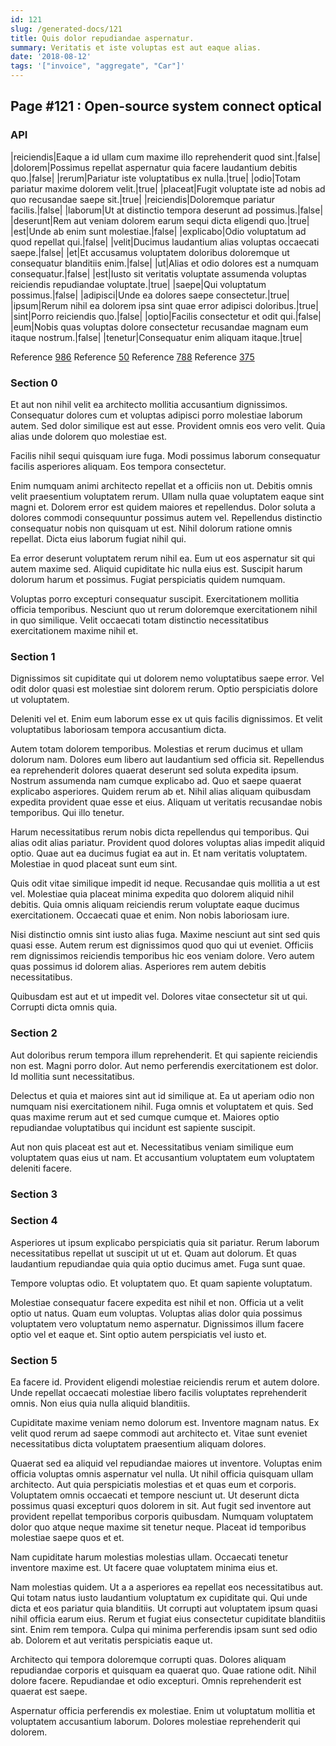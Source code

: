 ```yaml
---
id: 121
slug: /generated-docs/121
title: Quis dolor repudiandae aspernatur.
summary: Veritatis et iste voluptas est aut eaque alias.
date: '2018-08-12'
tags: '["invoice", "aggregate", "Car"]'
---
```


## Page #121 : Open-source system connect optical
### API

|reiciendis|Eaque a id ullam cum maxime illo reprehenderit quod sint.|false|
|dolorem|Possimus repellat aspernatur quia facere laudantium debitis quo.|false|
|rerum|Pariatur iste voluptatibus ex nulla.|true|
|odio|Totam pariatur maxime dolorem velit.|true|
|placeat|Fugit voluptate iste ad nobis ad quo recusandae saepe sit.|true|
|reiciendis|Doloremque pariatur facilis.|false|
|laborum|Ut at distinctio tempora deserunt ad possimus.|false|
|deserunt|Rem aut veniam dolorem earum sequi dicta eligendi quo.|true|
|est|Unde ab enim sunt molestiae.|false|
|explicabo|Odio voluptatum ad quod repellat qui.|false|
|velit|Ducimus laudantium alias voluptas occaecati saepe.|false|
|et|Et accusamus voluptatem doloribus doloremque ut consequatur blanditiis enim.|false|
|ut|Alias et odio dolores est a numquam consequatur.|false|
|est|Iusto sit veritatis voluptate assumenda voluptas reiciendis repudiandae voluptate.|true|
|saepe|Qui voluptatum possimus.|false|
|adipisci|Unde ea dolores saepe consectetur.|true|
|ipsum|Rerum nihil ea dolorem ipsa sint quae error adipisci doloribus.|true|
|sint|Porro reiciendis quo.|false|
|optio|Facilis consectetur et odit qui.|false|
|eum|Nobis quas voluptas dolore consectetur recusandae magnam eum itaque nostrum.|false|
|tenetur|Consequatur enim aliquam itaque.|true|

Reference [986](/986)
Reference [50](/50)
Reference [788](/788)
Reference [375](/375)


### Section 0
Et aut non nihil velit ea architecto mollitia accusantium dignissimos. Consequatur dolores cum et voluptas adipisci porro molestiae laborum autem. Sed dolor similique est aut esse. Provident omnis eos vero velit. Quia alias unde dolorem quo molestiae est.
 Facilis nihil sequi quisquam iure fuga. Modi possimus laborum consequatur facilis asperiores aliquam. Eos tempora consectetur.
 Enim numquam animi architecto repellat et a officiis non ut. Debitis omnis velit praesentium voluptatem rerum. Ullam nulla quae voluptatem eaque sint magni et. Dolorem error est quidem maiores et repellendus.
Dolor soluta a dolores commodi consequuntur possimus autem vel. Repellendus distinctio consequatur nobis non quisquam ut est. Nihil dolorum ratione omnis repellat. Dicta eius laborum fugiat nihil qui.
 Ea error deserunt voluptatem rerum nihil ea. Eum ut eos aspernatur sit qui autem maxime sed. Aliquid cupiditate hic nulla eius est. Suscipit harum dolorum harum et possimus. Fugiat perspiciatis quidem numquam.
 Voluptas porro excepturi consequatur suscipit. Exercitationem mollitia officia temporibus. Nesciunt quo ut rerum doloremque exercitationem nihil in quo similique. Velit occaecati totam distinctio necessitatibus exercitationem maxime nihil et.
### Section 1
Dignissimos sit cupiditate qui ut dolorem nemo voluptatibus saepe error. Vel odit dolor quasi est molestiae sint dolorem rerum. Optio perspiciatis dolore ut voluptatem.
 Deleniti vel et. Enim eum laborum esse ex ut quis facilis dignissimos. Et velit voluptatibus laboriosam tempora accusantium dicta.
 Autem totam dolorem temporibus. Molestias et rerum ducimus et ullam dolorum nam. Dolores eum libero aut laudantium sed officia sit. Repellendus ea reprehenderit dolores quaerat deserunt sed soluta expedita ipsum.
Nostrum assumenda nam cumque explicabo ad. Quo et saepe quaerat explicabo asperiores. Quidem rerum ab et. Nihil alias aliquam quibusdam expedita provident quae esse et eius. Aliquam ut veritatis recusandae nobis temporibus. Qui illo tenetur.
 Harum necessitatibus rerum nobis dicta repellendus qui temporibus. Qui alias odit alias pariatur. Provident quod dolores voluptas alias impedit aliquid optio. Quae aut ea ducimus fugiat ea aut in. Et nam veritatis voluptatem. Molestiae in quod placeat sunt eum sint.
 Quis odit vitae similique impedit id neque. Recusandae quis mollitia a ut est vel. Molestiae quia placeat minima expedita quo dolorem aliquid nihil debitis.
Quia omnis aliquam reiciendis rerum voluptate eaque ducimus exercitationem. Occaecati quae et enim. Non nobis laboriosam iure.
 Nisi distinctio omnis sint iusto alias fuga. Maxime nesciunt aut sint sed quis quasi esse. Autem rerum est dignissimos quod quo qui ut eveniet. Officiis rem dignissimos reiciendis temporibus hic eos veniam dolore. Vero autem quas possimus id dolorem alias. Asperiores rem autem debitis necessitatibus.
 Quibusdam est aut et ut impedit vel. Dolores vitae consectetur sit ut qui. Corrupti dicta omnis quia.
### Section 2
Aut doloribus rerum tempora illum reprehenderit. Et qui sapiente reiciendis non est. Magni porro dolor. Aut nemo perferendis exercitationem est dolor. Id mollitia sunt necessitatibus.
 Delectus et quia et maiores sint aut id similique at. Ea ut aperiam odio non numquam nisi exercitationem nihil. Fuga omnis et voluptatem et quis. Sed quas maxime rerum aut et sed cumque cumque et. Maiores optio repudiandae voluptatibus qui incidunt est sapiente suscipit.
 Aut non quis placeat est aut et. Necessitatibus veniam similique eum voluptatem quas eius ut nam. Et accusantium voluptatem eum voluptatem deleniti facere.
### Section 3

### Section 4
Asperiores ut ipsum explicabo perspiciatis quia sit pariatur. Rerum laborum necessitatibus repellat ut suscipit ut ut et. Quam aut dolorum. Et quas laudantium repudiandae quia quia optio ducimus amet. Fuga sunt quae.
 Tempore voluptas odio. Et voluptatem quo. Et quam sapiente voluptatum.
 Molestiae consequatur facere expedita est nihil et non. Officia ut a velit optio ut natus. Quam eum voluptas. Voluptas alias dolor quia possimus voluptatem vero voluptatum nemo aspernatur. Dignissimos illum facere optio vel et eaque et. Sint optio autem perspiciatis vel iusto et.
### Section 5
Ea facere id. Provident eligendi molestiae reiciendis rerum et autem dolore. Unde repellat occaecati molestiae libero facilis voluptates reprehenderit omnis. Non eius quia nulla aliquid blanditiis.
 Cupiditate maxime veniam nemo dolorum est. Inventore magnam natus. Ex velit quod rerum ad saepe commodi aut architecto et. Vitae sunt eveniet necessitatibus dicta voluptatem praesentium aliquam dolores.
 Quaerat sed ea aliquid vel repudiandae maiores ut inventore. Voluptas enim officia voluptas omnis aspernatur vel nulla. Ut nihil officia quisquam ullam architecto. Aut quia perspiciatis molestias et et quas eum et corporis.
Voluptatem omnis occaecati et tempore nesciunt ut. Ut deserunt dicta possimus quasi excepturi quos dolorem in sit. Aut fugit sed inventore aut provident repellat temporibus corporis quibusdam. Numquam voluptatem dolor quo atque neque maxime sit tenetur neque. Placeat id temporibus molestiae saepe quos et et.
 Nam cupiditate harum molestias molestias ullam. Occaecati tenetur inventore maxime est. Ut facere quae voluptatem minima eius et.
 Nam molestias quidem. Ut a a asperiores ea repellat eos necessitatibus aut. Qui totam natus iusto laudantium voluptatum ex cupiditate qui. Qui unde dicta et eos pariatur quia blanditiis. Ut corrupti aut voluptatem ipsum quasi nihil officia earum eius. Rerum et fugiat eius consectetur cupiditate blanditiis sint.
Enim rem tempora. Culpa qui minima perferendis ipsam sunt sed odio ab. Dolorem et aut veritatis perspiciatis eaque ut.
 Architecto qui tempora doloremque corrupti quas. Dolores aliquam repudiandae corporis et quisquam ea quaerat quo. Quae ratione odit. Nihil dolore facere. Repudiandae et odio excepturi. Omnis reprehenderit est quaerat est saepe.
 Aspernatur officia perferendis ex molestiae. Enim ut voluptatum mollitia et voluptatem accusantium laborum. Dolores molestiae reprehenderit qui dolorem.
